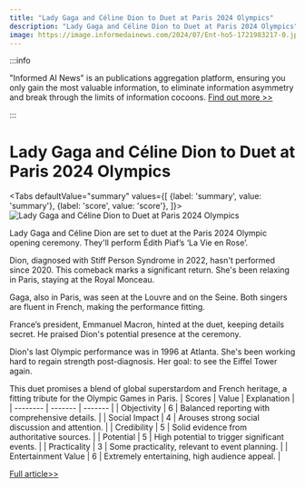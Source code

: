 ```yaml
---
title: "Lady Gaga and Céline Dion to Duet at Paris 2024 Olympics"
description: "Lady Gaga and Céline Dion to Duet at Paris 2024 Olympics"
image: https://image.informedainews.com/2024/07/Ent-ho5-1721983217-0.jpg
---
```



:::info

"Informed AI News" is an publications aggregation platform, ensuring you only gain the most valuable information, to eliminate information asymmetry and break through the limits of information cocoons.  [Find out more >>](/)

:::

# Lady Gaga and Céline Dion to Duet at Paris 2024 Olympics


<Tabs
	defaultValue="summary"
	values={[
	{label: 'summary', value: 'summary'},
	{label: 'score', value: 'score'},
]}>
<TabItem value="summary">
<img
  src="https://image.informedainews.com/2024/07/Ent-ho5-1721983217-0.jpg"
  alt="Lady Gaga and Céline Dion to Duet at Paris 2024 Olympics"
/>



Lady Gaga and Céline Dion are set to duet at the Paris 2024 Olympic opening ceremony. They'll perform Édith Piaf’s ‘La Vie en Rose’.

Dion, diagnosed with Stiff Person Syndrome in 2022, hasn't performed since 2020. This comeback marks a significant return. She's been relaxing in Paris, staying at the Royal Monceau.

Gaga, also in Paris, was seen at the Louvre and on the Seine. Both singers are fluent in French, making the performance fitting.

France’s president, Emmanuel Macron, hinted at the duet, keeping details secret. He praised Dion's potential presence at the ceremony.

Dion's last Olympic performance was in 1996 at Atlanta. She's been working hard to regain strength post-diagnosis. Her goal: to see the Eiffel Tower again.

This duet promises a blend of global superstardom and French heritage, a fitting tribute for the Olympic Games in Paris.
</TabItem>
<TabItem value="score">
	| Scores     | Value   | Explanation |
	| -------- | ------- | ------- |
	| Objectivity  | 6    | Balanced reporting with comprehensive details.    |
	| Social Impact | 4     | Arouses strong social discussion and attention.    |
	| Credibility    | 5    | Solid evidence from authoritative sources.    |
	| Potential    | 5    | High potential to trigger significant events.    |
	| Practicality    | 3    | Some practicality, relevant to event planning.    |
	| Entertainment Value    | 6    | Extremely entertaining, high audience appeal.    |
</TabItem>
</Tabs>

[Full article>>](https://www.theguardian.com/sport/article/2024/jul/25/lady-gaga-celine-dion-perform-duet-paris-2024-olympic-opening-ceremony)
